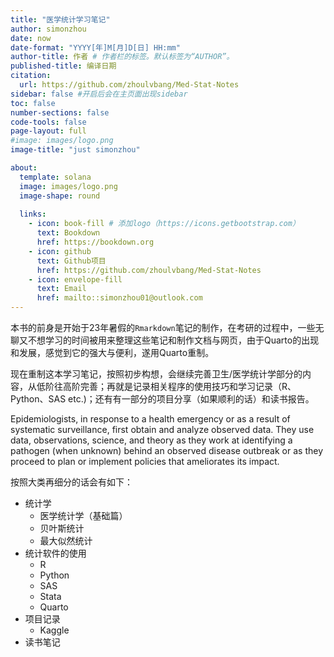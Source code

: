 ```yaml
---
title: "医学统计学习笔记"
author: simonzhou
date: now
date-format: "YYYY[年]M[月]D[日] HH:mm"
author-title: 作者 # 作者栏的标签。默认标签为“AUTHOR”。
published-title: 编译日期
citation:
  url: https://github.com/zhoulvbang/Med-Stat-Notes
sidebar: false #开启后会在主页面出现sidebar
toc: false
number-sections: false
code-tools: false
page-layout: full
#image: images/logo.png
image-title: "just simonzhou"

about:
  template: solana
  image: images/logo.png
  image-shape: round
  
  links:
    - icon: book-fill # 添加logo（https://icons.getbootstrap.com）
      text: Bookdown
      href: https://bookdown.org
    - icon: github
      text: Github项目
      href: https://github.com/zhoulvbang/Med-Stat-Notes
    - icon: envelope-fill
      text: Email
      href: mailto::simonzhou01@outlook.com
---
```


本书的前身是开始于23年暑假的`Rmarkdown`笔记的制作，在考研的过程中，一些无聊又不想学习的时间被用来整理这些笔记和制作文档与网页，由于Quarto的出现和发展，感觉到它的强大与便利，遂用Quarto重制。

现在重制这本学习笔记，按照初步构想，会继续完善卫生/医学统计学部分的内容，从低阶往高阶完善；再就是记录相关程序的使用技巧和学习记录（R、Python、SAS etc.)；还有有一部分的项目分享（如果顺利的话）和读书报告。

Epidemiologists, in response to a health emergency or as a result of systematic surveillance, first obtain and analyze observed data. They use data, observations, science, and theory as they work at identifying a pathogen (when unknown) behind an observed disease outbreak or as they proceed to plan or implement policies that ameliorates its impact.

按照大类再细分的话会有如下：

-   统计学
    -   医学统计学（基础篇）
    -   贝叶斯统计
    -   最大似然统计
-   统计软件的使用
    -   R
    -   Python
    -   SAS
    -   Stata
    -   Quarto
-   项目记录
    -   Kaggle
-   读书笔记

